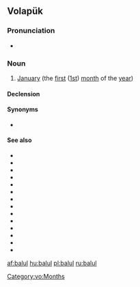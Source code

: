 ==Volapük==

===Pronunciation===
* {{IPA|[ba.ˈlul]|lang=vo}}

===Noun===
{{vo-noun}}

# [[January]] (the [[first]] ([[1st]]) [[month]] of the [[year]])

====Declension====
{{vo-decl-noun}}

====Synonyms====
* {{l|vo|yanul}}

====See also====
* {{l|vo|degyel}}
* {{l|vo|del}}
* {{l|vo|bal}}
* {{l|vo|dät}}
* {{l|vo|düp}}
* {{l|vo|milyel}}
* {{l|vo|minut}}
* {{l|vo|mul}}
* {{l|vo|sekun}}
* {{l|vo|tim}}
* {{l|vo|tumyel}}
* {{l|vo|tüp}}
* {{l|vo|vig}}
* {{l|vo|yel}}

[[Category:vo:Months]]

[[af:balul]]
[[hu:balul]]
[[pl:balul]]
[[ru:balul]]